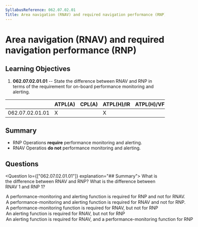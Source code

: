 ```yaml
---
SyllabusReference: 062.07.02.01
Title: Area navigation (RNAV) and required navigation performance (RNP)
---
```


# Area navigation (RNAV) and required navigation performance (RNP)

## Learning Objectives

1. **062.07.02.01.01** -- State the difference between RNAV and RNP in terms of
   the requirement for on-board performance monitoring and alerting.

|                 | ATPL(A) | CPL(A) | ATPL(H)/IR | ATPL(H)/VFR | CPL(H) | IR  | CBIR(A) |
| --------------- | ------- | ------ | ---------- | ----------- | ------ | --- | ------- |
| 062.07.02.01.01 | X       |        | X          |             |        | X   | X       |

## Summary

- RNP Operations **require** performance monitoring and alerting.
- RNAV Operatios **do not** performance monitoring and alerting.

## Questions

<Question lo={["062.07.02.01.01"]} explanation="## Summary">
  <Text variant="oneCorrect">What is the difference between RNAV and RNP?</Text>
  <Text variant="oneCorrect">
    What is the difference between RNAV 1 and RNP 1?
  </Text>
  <Option subject={[[]]}>
    A performance-monitoring and alerting function is required for RNP and not
    for RNAV.
  </Option>
  <Option>
    A performance-monitoring and alerting function is required for RNAV and not
    for RNP.
  </Option>
  <Option>
    A performance-monitoring function is required for RNAV, but not for RNP
  </Option>
  <Option>An alerting function is required for RNAV, but not for RNP</Option>
  <Option>
    An alerting function is required for RNAV, and a performance-monitoring
    function for RNP
  </Option>
</Question>
